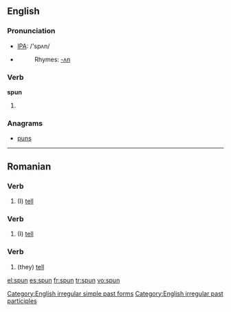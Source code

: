 ==English==

===Pronunciation===
*[[w:IPA|IPA]]: /'spʌn/
*{{audio|en-us-spun.ogg|Audio (US)}}
*:Rhymes: [[Rhymes:English:-ʌn|-ʌn]]

===Verb===
'''spun'''
# {{past of|spin}}

===Anagrams===
*[[puns]]

[[Category:English irregular simple past forms]]
[[Category:English irregular past participles]]

----

==Romanian==

===Verb===
{{ro-verbform|spune|person=1s|time=pres|tense=ind}}
#(I) [[tell]]

===Verb===
{{ro-verbform|spune|person=1s|time=pres|tense=sub}}
#(I) [[tell]]

===Verb===
{{ro-verbform|spune|person=3p|time=pres|tense=ind}}
#(they) [[tell]]

[[el:spun]]
[[es:spun]]
[[fr:spun]]
[[tr:spun]]
[[vo:spun]]